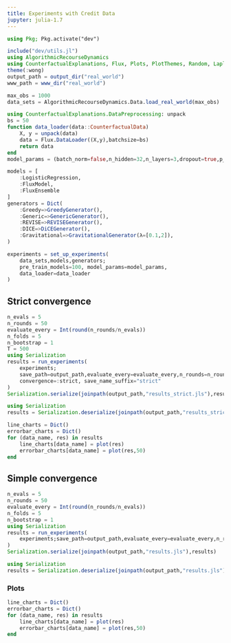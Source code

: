 ```yaml
---
title: Experiments with Credit Data
jupyter: julia-1.7
---
```


```julia
using Pkg; Pkg.activate("dev")
```

```julia
include("dev/utils.jl")
using AlgorithmicRecourseDynamics
using CounterfactualExplanations, Flux, Plots, PlotThemes, Random, LaplaceRedux, LinearAlgebra
theme(:wong)
output_path = output_dir("real_world")
www_path = www_dir("real_world")
```

```julia
max_obs = 1000
data_sets = AlgorithmicRecourseDynamics.Data.load_real_world(max_obs)
```

```julia
using CounterfactualExplanations.DataPreprocessing: unpack
bs = 50
function data_loader(data::CounterfactualData)
    X, y = unpack(data)
    data = Flux.DataLoader((X,y),batchsize=bs)
    return data
end
model_params = (batch_norm=false,n_hidden=32,n_layers=3,dropout=true,p_dropout=0.25)
```


```julia
models = [
    :LogisticRegression, 
    :FluxModel, 
    :FluxEnsemble
]
generators = Dict(
    :Greedy=>GreedyGenerator(), 
    :Generic=>GenericGenerator(),
    :REVISE=>REVISEGenerator(),
    :DICE=>DiCEGenerator(),
    :Gravitational=>GravitationalGenerator(λ=[0.1,2]),
)
```

```julia
experiments = set_up_experiments(
    data_sets,models,generators; 
    pre_train_models=100, model_params=model_params, 
    data_loader=data_loader
)
```

## Strict convergence

```julia
n_evals = 5
n_rounds = 50
evaluate_every = Int(round(n_rounds/n_evals))
n_folds = 5
n_bootstrap = 1
T = 500
using Serialization
results = run_experiments(
    experiments;
    save_path=output_path,evaluate_every=evaluate_every,n_rounds=n_rounds, n_folds=n_folds, n_bootstrap=n_bootstrap, T=T,
    convergence=:strict, save_name_suffix="strict"
)
Serialization.serialize(joinpath(output_path,"results_strict.jls"),results)
```

```julia
using Serialization
results = Serialization.deserialize(joinpath(output_path,"results_strict.jls"))
```

```julia
line_charts = Dict()
errorbar_charts = Dict()
for (data_name, res) in results
    line_charts[data_name] = plot(res)
    errorbar_charts[data_name] = plot(res,50)
end
```

## Simple convergence

```julia
n_evals = 5
n_rounds = 50
evaluate_every = Int(round(n_rounds/n_evals))
n_folds = 5
n_bootstrap = 1
using Serialization
results = run_experiments(
    experiments;save_path=output_path,evaluate_every=evaluate_every,n_rounds=n_rounds, n_folds=n_folds, n_bootstrap=n_bootstrap
)
Serialization.serialize(joinpath(output_path,"results.jls"),results)
```

```julia
using Serialization
results = Serialization.deserialize(joinpath(output_path,"results.jls"))
```

### Plots 

```julia
line_charts = Dict()
errorbar_charts = Dict()
for (data_name, res) in results
    line_charts[data_name] = plot(res)
    errorbar_charts[data_name] = plot(res,50)
end
```



